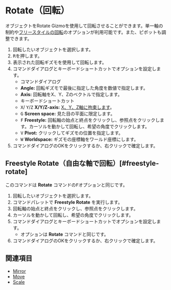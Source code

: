 
# Rotate（回転）

<Reference shortcut="R" command="Rotate" button="コマンドバー左" />

オブジェクトをRotate Gizmoを使用して回転させることができます。単一軸の制約や[フリースタイルの回転](#freestyle-rotate)のオプションが利用可能です。また、ピボットも調整できます。

1. 回転したいオブジェクトを選択します。
2. <kbd>R</kbd>を押します。
3. 表示された回転ギズモを使用して回転します。
4. コマンドダイアログとキーボードショートカットでオプションを設定します。
   - <Kst>コマンドダイアログ</Kst>
   - **Angle:** 回転ギズモで最後に指定した角度を数値で指定します。
   - **Axis:** 回転軸をX、Y、Zのベクトルで指定します。
   - <Kst>キーボードショートカット</Kst>
   - <kbd>X</kbd>/ <kbd>Y</kbd>/<kbd>Z</kbd> **X/Y/Z-axis:** [X、Y、Z軸に拘束します](./sketching-essentials#constrain-to-an-axis)。
   - <kbd>G</kbd> **Screen space:** 見た目の平面に限定します。
   - <kbd>F</kbd> **Freestyle:** 回転軸の始点と終点をクリックし、参照点をクリックします。カーソルを動かして回転し、希望の角度でクリックします。
   - <kbd>V</kbd> **Pivot:** クリックしてギズモの位置を指定します。
   - <kbd>W</kbd> **Worldspace:** ギズモの座標軸をワールド座標にします。
5. コマンドダイアログのOKをクリックするか、右クリックで確定します。

## Freestyle Rotate（自由な軸で回転）[#freestyle-rotate]

このコマンドは **Rotate** コマンドの<kbd>F</kbd>オプションと同じです。

1. 回転したいオブジェクトを選択します。
2. コマンドパレットで **Freestyle Rotate** を実行します。
3. 回転軸の始点と終点をクリックし、参照点をクリックします。
4. カーソルを動かして回転し、希望の角度でクリックします。
5. コマンドダイアログとキーボードショートカットでオプションを設定します。
   - オプションは **Rotate** コマンドと同じです。
6. コマンドダイアログのOKをクリックするか、右クリックで確定します。

<VideoPlayer fileName="freestyle-rotate"/>

## 関連項目
- [Mirror](./mirror)
- [Move](./move)
- [Scale](./scale)